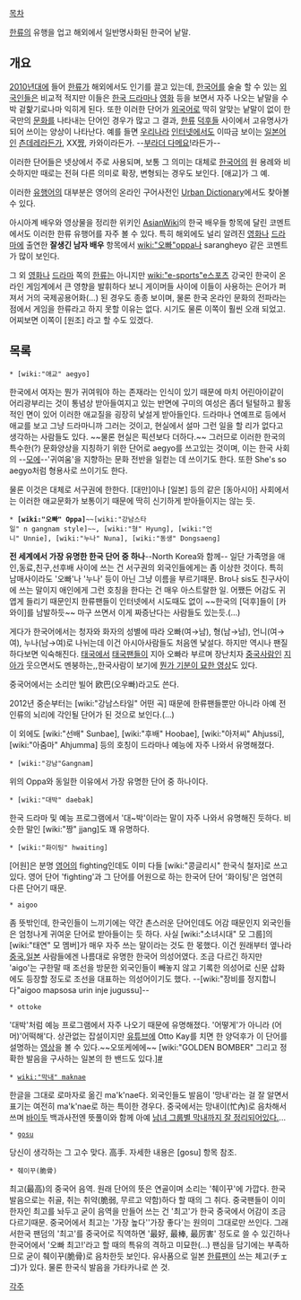 [[목차]]

[[한류]]의 유행을 업고 해외에서 일반명사화된 한국어 낱말.

== 개요 ==
[[2010년대]]에 들어 [[한류]]가 해외에서도 인기를 끌고 있는데, [[한국어]]를 술술 할 수 있는 [[외국인]]들은 비교적 적지만 이들은 [[한국 드라마]]나 [[영화]] 등을 보면서 자주 나오는 낱말을 수박 겉핥기로나마 익히게 된다. 또한 이러한 단어가 [[외국어]]로 딱히 알맞는 낱말이 없이 한국만의 [[문화]]를 나타내는 단어인 경우가 많고 그 결과, [[한류]] [[덕후]]들 사이에서 고유명사가 되어 쓰이는 양상이 나타난다. 예를 들면 [[우리나라]] [[인터넷]]에서도 이따금 보이는 [[일본어]]인 [[츤데레]]라든가, XX[[쨩]], 카와이라든가. --[[부라더 다메요]]!라든가--

이러한 단어들은 넷상에서 주로 사용되며, 보통 그 의미는 대체로 [[한국어]]의 원 용례와 비슷하지만 때로는 전혀 다른 의미로 확장, 변형되는 경우도 보인다. [애교]가 그 예.

이러한 [[유행어]]의 대부분은 영어의 온라인 구어사전인 [http://www.urbandictionary.com/ Urban Dictionary]에서도 찾아볼 수 있다.

아시아계 배우와 영상물을 정리한 위키인 [http://asianwiki.com/Main_Page AsianWiki]의 한국 배우들 항목에 달린 코멘트에서도 이러한 한류 유행어를 자주 볼 수 있다. 특히 해외에도 널리 알려진 [[영화]]나 [[드라마]]에 출연한 '''잘생긴 남자 배우''' 항목에서 [[wiki:"오빠"oppa]]나 sarangheyo 같은 코멘트가 많이 보인다.

그 외 [[영화]]나 [[드라마]] 쪽의 [[한류]]는 아니지만 [[wiki:"e-sports"e스포츠]] 강국인 한국이 온라인 게임계에서 큰 영향을 발휘하다 보니 게이머들 사이에 이들이 사용하는 은어가 퍼져서 거의 국제공용어화(...) 된 경우도 종종 보이며, 물론 한국 온라인 문화의 전파라는 점에서 게임을 한류라고 하지 못할 이유는 없다. 시기도 물론 이쪽이 훨씬 오래 되었고. 어찌보면 이쪽이 [원조] 라고 할 수도 있겠다.

== 목록 ==
 * [wiki:"애교" aegyo]
한국에서 여자는 뭔가 귀여워야 하는 존재라는 인식이 있기 때문에 마치 어린아이같이 어리광부리는 것이 통념상 받아들여지고 있는 반면에 구미의 여성은 좀더 털털하고 활동적인 면이 있어 이러한 애교질을 굉장히 낯설게 받아들인다. 드라마나 연예프로 등에서 애교를 보고 그냥 드라마니까 그러는 것이고, 현실에서 설마 그런 일을 할 리가 없다고 생각하는 사람들도 있다. ~~물론 현실은 픽션보다 더하다.~~ 그러므로 이러한 한국의 특수한(?) 문화양상을 지칭하기 위한 단어로 aegyo를 쓰고있는 것이며, 이는 한국 사회의 --[[모에]]--'귀여움'을 지향하는 문화 전반을 일컫는 데 쓰이기도 한다. 또한 She's so aegyo처럼 형용사로 쓰이기도 한다.

물론 이것은 대체로 서구권에 한한다. [대만]이나 [일본] 등의 같은 [동아시아] 사회에서는 이러한 애교문화가 보통이기 때문에 딱히 신기하게 받아들이지는 않는 듯.

 * '''[wiki:"오빠" Oppa]'''~~[wiki:"강남스타일" n gangnam style]~~, [wiki:"형" Hyung], [wiki:"언니" Unnie], [wiki:"누나" Nuna], [wiki:"동생" Dongsaeng]
'''전 세계에서 가장 유명한 한국 단어 중 하나'''--North Korea와 함께-- 일단 가족명을 애인,동료,친구,선후배 사이에 쓰는 건 서구권의 외국인들에게는 좀 이상한 것이다. 특히 남매사이라도 '오빠'나 '누나' 등이 아닌 그냥 이름을 부르기때문. Bro나 sis도 친구사이에 쓰는 말이지 애인에게 그런 호칭을 한다는 건 매우 아스트랄한 일. 어쨌든 어감도 귀엽게 들리기 때문인지 한류팬들이 인터넷에서 시도때도 없이 ~~한국의 [덕후]들이 [카와이]를 남발하듯~~ 마구 쓰면서 이게 짜증난다는 사람들도 있는듯.(...)

게다가 한국어에서는 청자와 화자의 성별에 따라 오빠(여→남), 형(남→남), 언니(여→여), 누나(남→여)로 나뉘는데 이건 아시아사람들도 처음엔 낯설다. 하지만 역시나 팬질하다보면 익숙해진다. [[태국]]에서 [[태국]]팬들이 지아 오빠라 부르며 장난치자 [[중국]]사람인 [[지아]]가 웃으면서도 멘붕하는,,한국사람이 보기에 [http://www.youtube.com/watch?v=5LyWv7QNajI 뭔가 기분이 묘한 영상]도 있다.

중국어에서는 소리만 빌어 欧巴(오우빠)라고도 쓴다.

2012년 중순부터는 [wiki:"강남스타일" 어떤 곡] 때문에 한류팬들뿐만 아니라 아예 전인류의 뇌리에 각인될 단어가 된 것으로 보인다.(...)

이 외에도 [wiki:"선배" Sunbae], [wiki:"후배" Hoobae], [wiki:"아저씨" Ahjussi], [wiki:"아줌마" Ahjumma] 등의 호칭이 드라마나 예능에 자주 나와서 유명해졌다.

 * [wiki:"강남"Gangnam]
위의 Oppa와 동일한 이유에서 가장 유명한 단어 중 하나이다.

 * [wiki:"대박" daebak]
한국 드라마 및 예능 프로그램에서 '대~박'이라는 말이 자주 나와서 유명해진 듯하다. 비슷한 말인 [wiki:"짱" jjang]도 꽤 유명하다.

 * [wiki:"화이팅" hwaiting]
[어원]은 분명 [[영어]]의 fighting인데도 이미 다들 [wiki:"콩글리시" 한국식 철자]로 쓰고 있다. 영어 단어 'fighting'과 그 단어를 어원으로 하는 한국어 단어 '화이팅'은 엄연히 다른 단어기 때문.

 * aigoo
좀 뜻밖인데, 한국인들이 느끼기에는 약간 촌스러운 단어인데도 어감 때문인지 외국인들은 엄청나게 귀여운 단어로 받아들이는 듯 하다. 사실 [wiki:"소녀시대" 모 그룹]의 [wiki:"태연" 모 멤버]가 매우 자주 쓰는 말이라는 것도 한 몫했다. 이건 원래부터 옆나라 [[중국]],[[일본]] 사람들에겐 나름대로 유명한 한국어 의성어였다. 조금 다르긴 하지만 'aigo'는 구한말 때 조선을 방문한 외국인들이 빼놓지 않고 기록한 의성어로 신문 삽화에도 등장할 정도로 조선을 대표하는 의성어이기도 했다. --[wiki:"장비를 정지합니다"aigoo mapsosa urin inje jugussu]--

 * ottoke
'대박'처럼 예능 프로그램에서 자주 나오기 때문에 유명해졌다. '어떻게'가 아니라 (어머)'어떡해'다. 상관없는 잡설이지만 [[유튜브]]에 Otto Kay를 치면 한 양덕후가 이 단어를 설명하는 [http://www.youtube.com/watch?v=3FZ0hR6UD-M 영상]을 볼 수 있다.~~오또케에에~~ [wiki:"GOLDEN BOMBER" 그리고 정확한 발음을 구사하는 일본의 한 밴드도 있다.][http://blog.naver.com/redwine20/100161677386 #]

 * [[wiki:"막내" maknae]]
한글을 그대로 로마자로 옮긴 ma'k'nae다. 외국인들도 발음이 '망내'라는 걸 잘 알면서 표기는 여전히 ma'k'nae로 하는 특이한 경우다. 중국에서는 망내이(忙內)로 음차해서 쓰며 [[바이두]] 백과사전엔 뜻풀이와 함께 아예 [http://baike.baidu.com/view/3066436.htm 남녀 그룹별 막내까지 잘 정리되어있다.]...

 * [[gosu]]
당신이 생각하는 그 고수 맞다. 高手. 자세한 내용은 [gosu] 항목 참조.

 * 췌이꾸(脆骨)
최고(最高)의 중국어 음역. 원래 단어의 뜻은 연골이며 소리는 '췌이꾸'에 가깝다. 한국 발음으로는 취골, 취는 취약(脆弱, 무르고 약함)하다 할 때의 그 취다. 중국팬들이 이미 한자인 최고를 놔두고 굳이 음역을 만들어 쓰는 건 '최고'가 한국 중국에서 어감이 조금 다르기때문. 중국어에서 최고는 '가장 높다''가장 좋다'는 원의미 그대로만 쓰인다. 그래서한국 팬덤의 '최고'를 중국어로 직역하면 '最好, 最棒, 最厉害' 정도로 쓸 수 있긴하나 한국어에서 '오빠 최고!'라고 할 때의 특유의 격하고 미묘한(...) 팬심을 담기에는 부족하므로 굳이 췌이꾸(脆骨)로 음차한듯 보인다. 유사품으로 일본 [[한류]]팬이 쓰는 체고(チェゴ)가 있다. 물론 한국식 발음을 가타카나로 쓴 것.

[[각주]]
